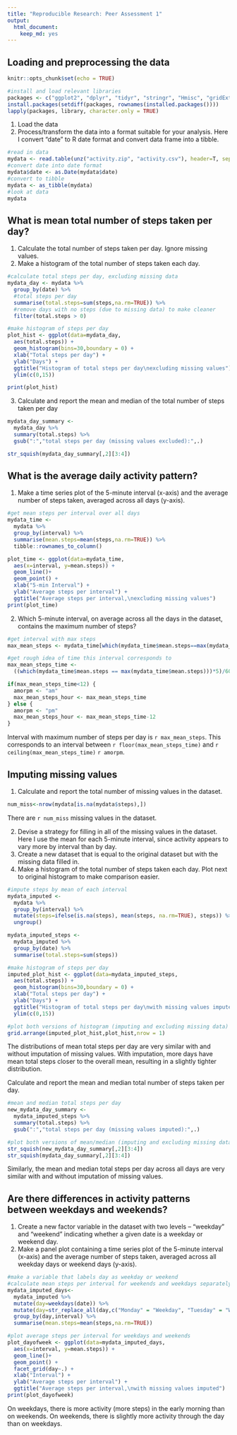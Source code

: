 ```yaml
---
title: "Reproducible Research: Peer Assessment 1"
output: 
  html_document: 
    keep_md: yes
---
```


## Loading and preprocessing the data

```r

knitr::opts_chunk$set(echo = TRUE)

#install and load relevant libraries
packages <- c("ggplot2", "dplyr", "tidyr", "stringr", "Hmisc", "gridExtra")
install.packages(setdiff(packages, rownames(installed.packages()))) 
lapply(packages, library, character.only = TRUE)

```

1. Load the data 
2. Process/transform the data into a format suitable for your analysis. Here I convert "date" to R date format and convert data frame into a tibble.

```r

#read in data
mydata <- read.table(unz("activity.zip", "activity.csv"), header=T, sep = ",")
#convert date into date format
mydata$date <- as.Date(mydata$date)
#convert to tibble
mydata <- as_tibble(mydata)
#look at data
mydata

```


## What is mean total number of steps taken per day?

1. Calculate the total number of steps taken per day. Ignore missing values.
2. Make a histogram of the total number of steps taken each day.

```r

#calculate total steps per day, excluding missing data
mydata_day <- mydata %>% 
  group_by(date) %>%
  #total steps per day
  summarise(total.steps=sum(steps,na.rm=TRUE)) %>%
  #remove days with no steps (due to missing data) to make cleaner     histogram
  filter(total.steps > 0)

#make histogram of steps per day
plot_hist <- ggplot(data=mydata_day,
  aes(total.steps)) + 
  geom_histogram(bins=30,boundary = 0) + 
  xlab("Total steps per day") + 
  ylab("Days") + 
  ggtitle("Histogram of total steps per day\nexcluding missing values") +
  ylim(c(0,15))

print(plot_hist)
```

3. Calculate and report the mean and median of the total number of steps taken per day

```r

mydata_day_summary <- 
  mydata_day %>%
  summary(total.steps) %>% 
  gsub(":","total steps per day (missing values excluded):",.)

str_squish(mydata_day_summary[,2][3:4])

```

## What is the average daily activity pattern?

1. Make a time series plot of the 5-minute interval (x-axis) and the average number of steps taken, averaged across all days (y-axis).

```r

#get mean steps per interval over all days
mydata_time <- 
  mydata %>% 
  group_by(interval) %>%
  summarise(mean.steps=mean(steps,na.rm=TRUE)) %>%
  tibble::rownames_to_column()

plot_time <- ggplot(data=mydata_time,
  aes(x=interval, y=mean.steps)) + 
  geom_line()+
  geom_point() + 
  xlab("5-min Interval") + 
  ylab("Average steps per interval") + 
  ggtitle("Average steps per interval,\nexcluding missing values")
print(plot_time)

```

2. Which 5-minute interval, on average across all the days in the dataset, contains the maximum number of steps?

```r

#get interval with max steps
max_mean_steps <- mydata_time[which(mydata_time$mean.steps==max(mydata_time$mean.steps)),c("interval")][[1]]

#get rough idea of time this interval corresponds to  
max_mean_steps_time <- 
  ((which(mydata_time$mean.steps == max(mydata_time$mean.steps)))*5)/60

if(max_mean_steps_time<12) {
  amorpm <- "am"
  max_mean_steps_hour <- max_mean_steps_time
} else {
  amorpm <- "pm"
  max_mean_steps_hour <- max_mean_steps_time-12
}
```

Interval with maximum number of steps per day is `r max_mean_steps`. This corresponds to an interval between `r floor(max_mean_steps_time)` and `r ceiling(max_mean_steps_time)` `r amorpm`.

## Imputing missing values

1. Calculate and report the total number of missing values in the dataset.
```r

num_miss<-nrow(mydata[is.na(mydata$steps),])

```

There are `r num_miss` missing values in the dataset.

2. Devise a strategy for filling in all of the missing values in the dataset. Here I use the mean for each 5-minute interval, since activity appears to vary more by interval than by day.
3. Create a new dataset that is equal to the original dataset but with the missing data filled in.
4. Make a histogram of the total number of steps taken each day. Plot next to original histogram to make comparison easier.

```r

#impute steps by mean of each interval
mydata_imputed <- 
  mydata %>% 
  group_by(interval) %>%
  mutate(steps=ifelse(is.na(steps), mean(steps, na.rm=TRUE), steps)) %>%
  ungroup()

mydata_imputed_steps <-  
  mydata_imputed %>% 
  group_by(date) %>%
  summarise(total.steps=sum(steps))

#make histogram of steps per day
imputed_plot_hist <- ggplot(data=mydata_imputed_steps,
  aes(total.steps)) + 
  geom_histogram(bins=30,boundary = 0) + 
  xlab("Total steps per day") + 
  ylab("Days") + 
  ggtitle("Histogram of total steps per day\nwith missing values imputed") +
  ylim(c(0,15))

#plot both versions of histogram (imputing and excluding missing data) side by side to compare
grid.arrange(imputed_plot_hist,plot_hist,nrow = 1)

```

The distributions of mean total steps per day are very similar with and without imputation of missing values. With imputation, more days have mean total steps closer to the overall mean, resulting in a slightly tighter distribution.  

Calculate and report the mean and median total number of steps taken per day. 

```r

#mean and median total steps per day
new_mydata_day_summary <- 
  mydata_imputed_steps %>%
  summary(total.steps) %>% 
  gsub(":","total steps per day (missing values imputed):",.)

#plot both versions of mean/median (imputing and excluding missing data) to compare
str_squish(new_mydata_day_summary[,2][3:4])
str_squish(mydata_day_summary[,2][3:4])

```

Similarly, the mean and median total steps per day across all days are very similar with and without imputation of missing values. 

## Are there differences in activity patterns between weekdays and weekends?

1. Create a new factor variable in the dataset with two levels – “weekday” and “weekend” indicating whether a given date is a weekday or weekend day.
2. Make a panel plot containing a time series plot of the 5-minute interval (x-axis) and the average number of steps taken, averaged across all weekday days or weekend days (y-axis). 

```r

#make a variable that labels day as weekday or weekend
#calculate mean steps per interval for weekends and weekdays separately
mydata_imputed_days<-
  mydata_imputed %>%
  mutate(day=weekdays(date)) %>%
  mutate(day=str_replace_all(day,c("Monday" = "Weekday", "Tuesday" = "Weekday", "Wednesday" = "Weekday","Thursday" = "Weekday","Friday" = "Weekday","Saturday" = "Weekend","Sunday" = "Weekend"))) %>%
  group_by(day,interval) %>%
  summarise(mean.steps=mean(steps,na.rm=TRUE))

#plot average steps per interval for weekdays and weekends
plot_dayofweek <- ggplot(data=mydata_imputed_days,
  aes(x=interval, y=mean.steps)) + 
  geom_line()+
  geom_point() + 
  facet_grid(day~.) +
  xlab("Interval") + 
  ylab("Average steps per interval") + 
  ggtitle("Average steps per interval,\nwith missing values imputed")
print(plot_dayofweek)
```

On weekdays, there is more activity (more steps) in the early morning than on weekends. On weekends, there is slightly more activity through the day than on weekdays.
